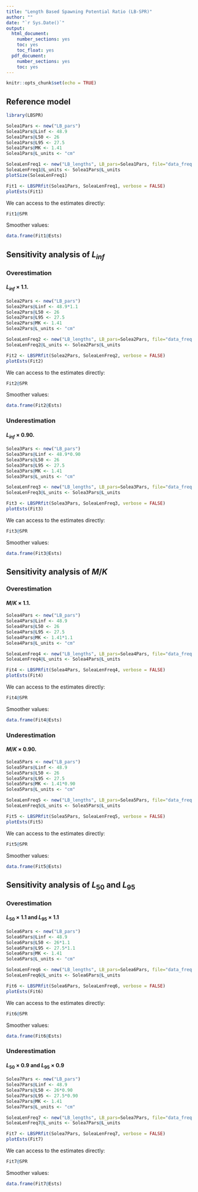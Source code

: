 ---
title: "Length Based Spawning Potential Ratio (LB-SPR)"
author: ""
date: "`r Sys.Date()`"
output:
  html_document:
    number_sections: yes
    toc: yes
    toc_float: yes
  pdf_document:
    number_sections: yes
    toc: yes
---

```{r setup, include=FALSE}
knitr::opts_chunk$set(echo = TRUE)
```




## Reference model

```{r,warning=FALSE}
library(LBSPR) 
```


```{r,message=FALSE}
Solea1Pars <- new("LB_pars")
Solea1Pars@Linf <- 48.9
Solea1Pars@L50 <- 26
Solea1Pars@L95 <- 27.5
Solea1Pars@MK <- 1.41 
Solea1Pars@L_units <- "cm"
```

```{r}
SoleaLenFreq1 <- new("LB_lengths", LB_pars=Solea1Pars, file="data_freq.csv", dataType="freq", header=TRUE)
SoleaLenFreq1@L_units <- Solea1Pars@L_units
plotSize(SoleaLenFreq1)
```


```{r}
Fit1 <- LBSPRfit(Solea1Pars, SoleaLenFreq1, verbose = FALSE)
plotEsts(Fit1)
```

We can access to the estimates directly:

```{r}
Fit1@SPR
```

Smoother values:

```{r}
data.frame(Fit1@Ests)
```



## Sensitivity analysis of $L_{inf}$

### Overestimation

#### $L_{inf}\times 1.1$.

```{r,message=FALSE}
Solea2Pars <- new("LB_pars")
Solea2Pars@Linf <- 48.9*1.1
Solea2Pars@L50 <- 26
Solea2Pars@L95 <- 27.5
Solea2Pars@MK <- 1.41
Solea2Pars@L_units <- "cm"
```

```{r}
SoleaLenFreq2 <- new("LB_lengths", LB_pars=Solea2Pars, file="data_freq.csv", dataType="freq", header=TRUE)
SoleaLenFreq2@L_units <- Solea2Pars@L_units


```


```{r}
Fit2 <- LBSPRfit(Solea2Pars, SoleaLenFreq2, verbose = FALSE)
plotEsts(Fit2)
```

We can access to the estimates directly:
  
```{r}
Fit2@SPR
```

Smoother values:
  
```{r}
data.frame(Fit2@Ests)
```


### Underestimation

#### $L_{inf} \times 0.90$.

```{r,message=FALSE}
Solea3Pars <- new("LB_pars")
Solea3Pars@Linf <- 48.9*0.90
Solea3Pars@L50 <- 26
Solea3Pars@L95 <- 27.5
Solea3Pars@MK <- 1.41
Solea3Pars@L_units <- "cm"
```

```{r}
SoleaLenFreq3 <- new("LB_lengths", LB_pars=Solea3Pars, file="data_freq.csv", dataType="freq", header=TRUE)
SoleaLenFreq3@L_units <- Solea3Pars@L_units


```


```{r}
Fit3 <- LBSPRfit(Solea3Pars, SoleaLenFreq3, verbose = FALSE)
plotEsts(Fit3)
```

We can access to the estimates directly:
  
```{r}
Fit3@SPR
```

Smoother values:
  
```{r}
data.frame(Fit3@Ests)
```


## Sensitivity analysis of $M/K$

### Overestimation

#### $M/K\times 1.1$.

```{r,message=FALSE}
Solea4Pars <- new("LB_pars")
Solea4Pars@Linf <- 48.9
Solea4Pars@L50 <- 26
Solea4Pars@L95 <- 27.5
Solea4Pars@MK <- 1.41*1.1
Solea4Pars@L_units <- "cm"
```

```{r}
SoleaLenFreq4 <- new("LB_lengths", LB_pars=Solea4Pars, file="data_freq.csv", dataType="freq", header=TRUE)
SoleaLenFreq4@L_units <- Solea4Pars@L_units


```


```{r}
Fit4 <- LBSPRfit(Solea4Pars, SoleaLenFreq4, verbose = FALSE)
plotEsts(Fit4)
```

We can access to the estimates directly:
  
```{r}
Fit4@SPR
```

Smoother values:
  
```{r}
data.frame(Fit4@Ests)
```

### Underestimation

#### $M/K \times 0.90$.

```{r,message=FALSE}
Solea5Pars <- new("LB_pars")
Solea5Pars@Linf <- 48.9
Solea5Pars@L50 <- 26
Solea5Pars@L95 <- 27.5
Solea5Pars@MK <- 1.41*0.90
Solea5Pars@L_units <- "cm"
```

```{r}
SoleaLenFreq5 <- new("LB_lengths", LB_pars=Solea5Pars, file="data_freq.csv", dataType="freq", header=TRUE)
SoleaLenFreq5@L_units <- Solea5Pars@L_units


```


```{r}
Fit5 <- LBSPRfit(Solea5Pars, SoleaLenFreq5, verbose = FALSE)
plotEsts(Fit5)
```

We can access to the estimates directly:
  
```{r}
Fit5@SPR
```

Smoother values:
  
```{r}
data.frame(Fit5@Ests)
```


## Sensitivity analysis of $L_{50}$ and $L_{95}$ 

### Overestimation

#### $L_{50}\times 1.1$ and $L_{95}\times 1.1$

```{r,message=FALSE}
Solea6Pars <- new("LB_pars")
Solea6Pars@Linf <- 48.9
Solea6Pars@L50 <- 26*1.1
Solea6Pars@L95 <- 27.5*1.1
Solea6Pars@MK <- 1.41
Solea6Pars@L_units <- "cm"
```

```{r}
SoleaLenFreq6 <- new("LB_lengths", LB_pars=Solea6Pars, file="data_freq.csv", dataType="freq", header=TRUE)
SoleaLenFreq6@L_units <- Solea6Pars@L_units


```


```{r}
Fit6 <- LBSPRfit(Solea6Pars, SoleaLenFreq6, verbose = FALSE)
plotEsts(Fit6)
```

We can access to the estimates directly:
  
```{r}
Fit6@SPR
```

Smoother values:
  
```{r}
data.frame(Fit6@Ests)
```

### Underestimation

#### $L_{50}\times 0.9$ and $L_{95}\times 0.9$

```{r,message=FALSE}
Solea7Pars <- new("LB_pars")
Solea7Pars@Linf <- 48.9
Solea7Pars@L50 <- 26*0.90
Solea7Pars@L95 <- 27.5*0.90
Solea7Pars@MK <- 1.41
Solea7Pars@L_units <- "cm"
```

```{r}
SoleaLenFreq7 <- new("LB_lengths", LB_pars=Solea7Pars, file="data_freq.csv", dataType="freq", header=TRUE)
SoleaLenFreq7@L_units <- Solea7Pars@L_units


```


```{r}
Fit7 <- LBSPRfit(Solea7Pars, SoleaLenFreq7, verbose = FALSE)
plotEsts(Fit7)
```

We can access to the estimates directly:
  
```{r}
Fit7@SPR
```

Smoother values:
  
```{r}
data.frame(Fit7@Ests)
```

